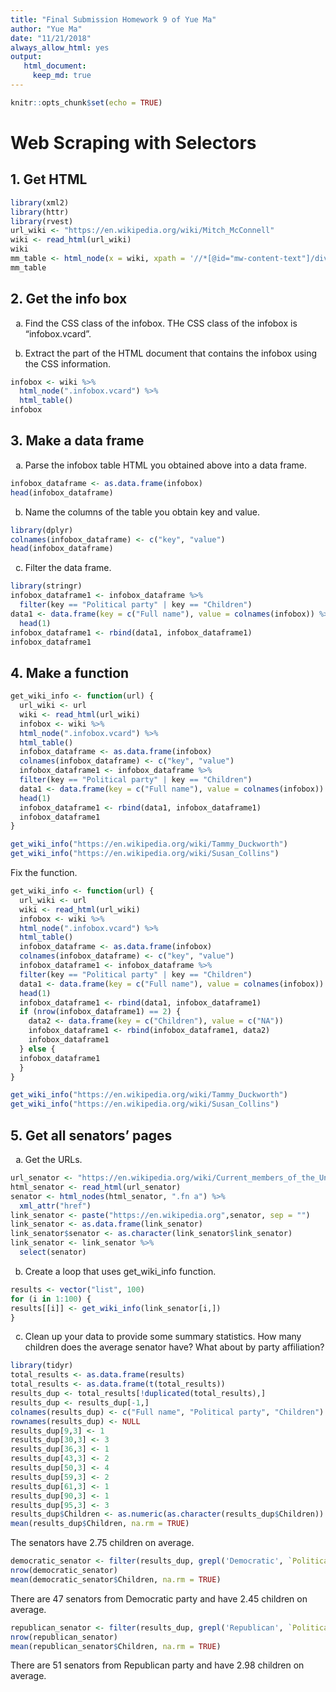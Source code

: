 ```yaml
---
title: "Final Submission Homework 9 of Yue Ma"
author: "Yue Ma"
date: "11/21/2018"
always_allow_html: yes
output: 
   html_document:
     keep_md: true
---
```


```r
knitr::opts_chunk$set(echo = TRUE)
```

# Web Scraping with Selectors

## 1. Get HTML
```r
library(xml2)
library(httr)
library(rvest)
url_wiki <- "https://en.wikipedia.org/wiki/Mitch_McConnell"
wiki <- read_html(url_wiki)
wiki
mm_table <- html_node(x = wiki, xpath = '//*[@id="mw-content-text"]/div/table[2]')
mm_table
```

## 2. Get the info box
a) Find the CSS class of the infobox.
THe CSS class of the infobox is "infobox.vcard".

b) Extract the part of the HTML document that contains the infobox using the CSS information.
```r
infobox <- wiki %>%
  html_node(".infobox.vcard") %>%
  html_table() 
infobox
```

## 3. Make a data frame
a) Parse the infobox table HTML you obtained above into a data frame.
```r
infobox_dataframe <- as.data.frame(infobox)
head(infobox_dataframe)
```

b) Name the columns of the table you obtain key and value. 
```r
library(dplyr)
colnames(infobox_dataframe) <- c("key", "value")
head(infobox_dataframe)
```

c) Filter the data frame.
```r
library(stringr)
infobox_dataframe1 <- infobox_dataframe %>%
  filter(key == "Political party" | key == "Children") 
data1 <- data.frame(key = c("Full name"), value = colnames(infobox)) %>%
  head(1)
infobox_dataframe1 <- rbind(data1, infobox_dataframe1)
infobox_dataframe1
```

## 4. Make a function

```r
get_wiki_info <- function(url) {
  url_wiki <- url
  wiki <- read_html(url_wiki)
  infobox <- wiki %>%
  html_node(".infobox.vcard") %>%
  html_table() 
  infobox_dataframe <- as.data.frame(infobox)
  colnames(infobox_dataframe) <- c("key", "value")
  infobox_dataframe1 <- infobox_dataframe %>%
  filter(key == "Political party" | key == "Children") 
  data1 <- data.frame(key = c("Full name"), value = colnames(infobox)) %>%
  head(1)
  infobox_dataframe1 <- rbind(data1, infobox_dataframe1)
  infobox_dataframe1
}  

get_wiki_info("https://en.wikipedia.org/wiki/Tammy_Duckworth")
get_wiki_info("https://en.wikipedia.org/wiki/Susan_Collins")
```

Fix the function.
```r
get_wiki_info <- function(url) {
  url_wiki <- url
  wiki <- read_html(url_wiki)
  infobox <- wiki %>%
  html_node(".infobox.vcard") %>%
  html_table() 
  infobox_dataframe <- as.data.frame(infobox)
  colnames(infobox_dataframe) <- c("key", "value")
  infobox_dataframe1 <- infobox_dataframe %>%
  filter(key == "Political party" | key == "Children") 
  data1 <- data.frame(key = c("Full name"), value = colnames(infobox)) %>%
  head(1)
  infobox_dataframe1 <- rbind(data1, infobox_dataframe1)
  if (nrow(infobox_dataframe1) == 2) {
    data2 <- data.frame(key = c("Children"), value = c("NA"))
    infobox_dataframe1 <- rbind(infobox_dataframe1, data2)
    infobox_dataframe1
  } else {
  infobox_dataframe1    
  }
}  

get_wiki_info("https://en.wikipedia.org/wiki/Tammy_Duckworth")
get_wiki_info("https://en.wikipedia.org/wiki/Susan_Collins")
```

## 5. Get all senators' pages
a) Get the URLs.
```r
url_senator <- "https://en.wikipedia.org/wiki/Current_members_of_the_United_States_Senate"
html_senator <- read_html(url_senator) 
senator <- html_nodes(html_senator, ".fn a") %>%
  xml_attr("href")
link_senator <- paste("https://en.wikipedia.org",senator, sep = "")
link_senator <- as.data.frame(link_senator)
link_senator$senator <- as.character(link_senator$link_senator) 
link_senator <- link_senator %>%
  select(senator)
```

b) Create a loop that uses get_wiki_info function.
```r
results <- vector("list", 100)
for (i in 1:100) {
results[[i]] <- get_wiki_info(link_senator[i,])
}
```

c) Clean up your data to provide some summary statistics. How many children does the average senator have? What about by party affiliation?
```r
library(tidyr)
total_results <- as.data.frame(results)
total_results <- as.data.frame(t(total_results))
results_dup <- total_results[!duplicated(total_results),]
results_dup <- results_dup[-1,] 
colnames(results_dup) <- c("Full name", "Political party", "Children")
rownames(results_dup) <- NULL
results_dup[9,3] <- 1
results_dup[30,3] <- 3
results_dup[36,3] <- 1
results_dup[43,3] <- 2
results_dup[50,3] <- 4
results_dup[59,3] <- 2
results_dup[61,3] <- 1
results_dup[90,3] <- 1
results_dup[95,3] <- 3
results_dup$Children <- as.numeric(as.character(results_dup$Children))
mean(results_dup$Children, na.rm = TRUE)
```
The senators have 2.75 children on average.


```r
democratic_senator <- filter(results_dup, grepl('Democratic', `Political party`)) 
nrow(democratic_senator)
mean(democratic_senator$Children, na.rm = TRUE)
```
There are 47 senators from Democratic party and have 2.45 children on average.

```r
republican_senator <- filter(results_dup, grepl('Republican', `Political party`)) 
nrow(republican_senator)
mean(republican_senator$Children, na.rm = TRUE)
```

There are 51 senators from Republican party and have 2.98 children on average.
